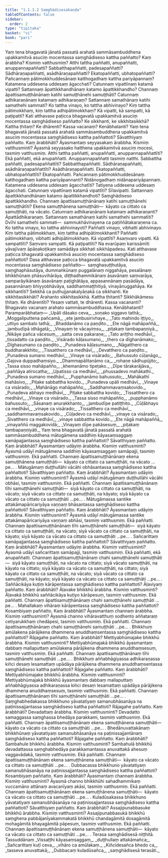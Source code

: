 ```yaml
---
title: "1.1.1.2 Saṃghādisesakaṇḍa"
tableOfContents: false
sidebar:
  order: 2
type: "tipitaka"
basket: "vi"
book: "pari"
---
```



<DynamicBreadcrumb />

<Division number="7" book="pari" e="ch" v="5" p="5">

<Paragraph number="26" book="pari">
Yaṃ tena bhagavatā jānatā passatā arahatā sammāsambuddhena upakkamitvā asuciṃ mocentassa saṃghādiseso kattha paññatto? Kaṃ ārabbha? Kismiṃ vatthusmiṃ? Atthi tattha paññatti, anupaññatti, anuppannapaññatti? Sabbatthapaññatti, padesapaññatti? Sādhāraṇapaññatti, asādhāraṇapaññatti? Ekatopaññatti, ubhatopaññatti? Pañcannaṃ pātimokkhuddesānaṃ katthogadhaṃ kattha pariyāpannaṃ? Katamena uddesena uddesaṃ āgacchati? Catunnaṃ vipattīnaṃ katamā vipatti? Sattannaṃ āpattikkhandhānaṃ katamo āpattikkhandho? Channaṃ āpattisamuṭṭhānānaṃ katihi samuṭṭhānehi samuṭṭhāti? Catunnaṃ adhikaraṇānaṃ katamaṃ adhikaraṇaṃ? Sattannaṃ samathānaṃ katihi samathehi sammati? Ko tattha vinayo, ko tattha abhivinayo? Kiṃ tattha pātimokkhaṃ, kiṃ tattha adhipātimokkhaṃ? Kā vipatti, kā sampatti, kā paṭipatti? Kati atthavase paṭicca bhagavatā upakkamitvā asuciṃ mocentassa saṃghādiseso paññatto? Ke sikkhanti, ke sikkhitasikkhā? Kattha ṭhitaṃ? Ke dhārenti? Kassa vacanaṃ? Kenābhatanti?
</Paragraph>

</Division>
<Division number="8" book="pari" e="ch" v="5" p="5">

<Paragraph number="27" book="pari">
Yaṃ tena bhagavatā jānatā passatā arahatā sammāsambuddhena upakkamitvā asuciṃ mocentassa saṃghādiseso kattha paññattoti? Sāvatthiyaṃ paññatto. Kaṃ ārabbhāti? Āyasmantaṃ seyyasakaṃ ārabbha. Kismiṃ vatthusminti? Āyasmā seyyasako hatthena upakkamitvā asuciṃ mocesi, tasmiṃ vatthusmiṃ. Atthi tattha paññatti, anupaññatti, anuppannapaññattīti? Ekā paññatti, ekā anupaññatti. Anuppannapaññatti tasmiṃ natthi. Sabbattha paññatti, padesapaññattīti? Sabbatthapaññatti. Sādhāraṇapaññatti, asādhāraṇapaññattīti? Asādhāraṇapaññatti. Ekatopaññatti, ubhatopaññattīti? Ekatopaññatti. Pañcannaṃ pātimokkhuddesānaṃ katthogadhaṃ kattha pariyāpannanti? Nidānogadhaṃ nidānapariyāpannaṃ. Katamena uddesena uddesaṃ āgacchatīti? Tatiyena uddesena uddesaṃ āgacchati. Catunnaṃ vipattīnaṃ katamā vipattīti? Sīlavipatti. Sattannaṃ āpattikkhandhānaṃ katamo āpattikkhandhoti? Saṃghādiseso āpattikkhandho. Channaṃ āpattisamuṭṭhānānaṃ katihi samuṭṭhānehi samuṭṭhātīti? Ekena samuṭṭhānena samuṭṭhāti—  kāyato ca cittato ca samuṭṭhāti, na vācato. Catunnaṃ adhikaraṇānaṃ katamaṃ adhikaraṇanti? Āpattādhikaraṇaṃ. Sattannaṃ samathānaṃ katihi samathehi sammatīti? Dvīhi samathehi sammati—  sammukhāvinayena ca paṭiññātakaraṇena ca. Ko tattha vinayo, ko tattha abhivinayoti? Paññatti vinayo, vibhatti abhivinayo. Kiṃ tattha pātimokkhaṃ, kiṃ tattha adhipātimokkhanti? Paññatti pātimokkhaṃ, vibhatti adhipātimokkhaṃ. Kā vipattīti? Asaṃvaro vipatti. Kā sampattīti? Saṃvaro sampatti. Kā paṭipattīti? Na evarūpaṃ karissāmīti yāvajīvaṃ āpāṇakoṭikaṃ samādāya sikkhati sikkhāpadesu. Kati atthavase paṭicca bhagavatā upakkamitvā asuciṃ mocentassa saṃghādiseso paññattoti? Dasa atthavase paṭicca bhagavatā upakkamitvā asuciṃ mocentassa saṃghādiseso paññatto—  saṃghasuṭṭhutāya, saṃghaphāsutāya, dummaṅkūnaṃ puggalānaṃ niggahāya, pesalānaṃ bhikkhūnaṃ phāsuvihārāya, diṭṭhadhammikānaṃ āsavānaṃ saṃvarāya, samparāyikānaṃ āsavānaṃ paṭighātāya, appasannānaṃ pasādāya, pasannānaṃ bhiyyobhāvāya, saddhammaṭṭhitiyā, vinayānuggahāya. Ke sikkhantīti? Sekkhā ca puthujjanakalyāṇakā ca sikkhanti. Ke sikkhitasikkhāti? Arahanto sikkhitasikkhā. Kattha ṭhitanti? Sikkhākāmesu ṭhitaṃ. Ke dhārentīti? Yesaṃ vattati, te dhārenti. Kassa vacananti? Bhagavato vacanaṃ arahato sammāsambuddhassa. Kenābhatanti? Paramparābhataṃ—
</Paragraph>

<Paragraph number="28" type="verses" book="pari">
_Upāli dāsako ceva,_  
_soṇako siggavo tathā;_  
_Moggaliputtena pañcamā,_  
_ete jambusirivhaye._  

</Paragraph>

<Paragraph number="29" type="verses" book="pari">
_Tato mahindo iṭṭiyo,_  
_uttiyo sambalo tathā;_  
_Bhaddanāmo ca paṇḍito._  

</Paragraph>

<Paragraph number="30" type="verses" book="pari">
_Ete nāgā mahāpaññā,_  
_jambudīpā idhāgatā;_  
_Vinayaṃ te vācayiṃsu,_  
_piṭakaṃ tambapaṇṇiyā._  

</Paragraph>

<Paragraph number="31" type="verses" book="pari">
_Nikāye pañca vācesuṃ,_  
_satta ceva pakaraṇe;_  
_Tato ariṭṭho medhāvī,_  
_tissadatto ca paṇḍito._  

</Paragraph>

<Paragraph number="32" type="verses" book="pari">
_Visārado kāḷasumano,_  
_thero ca dīghanāmako;_  
_Dīghasumano ca paṇḍito._  

</Paragraph>

<Paragraph number="33" type="verses" book="pari">
_Punadeva kāḷasumano,_  
_Nāgatthero ca buddharakkhito;_  
_Tissatthero ca medhāvī,_  
_Devatthero ca paṇḍito._  

</Paragraph>

<Paragraph number="34" type="verses" book="pari">
_Punadeva sumano medhāvī,_  
_Vinaye ca visārado;_  
_Bahussuto cūḷanāgo,_  
_Gajova duppadhaṃsiyo._  

</Paragraph>

<Paragraph number="35" type="verses" book="pari">
_Dhammapālitanāmo ca,_  
_rohaṇe sādhupūjito;_  
_Tassa sisso mahāpañño,_  
_khemanāmo tipeṭako._  

</Paragraph>

<Paragraph number="36" type="verses" book="pari">
_Dīpe tārakarājāva,_  
_paññāya atirocatha;_  
_Upatisso ca medhāvī,_  
_phussadevo mahākathī._  

</Paragraph>

<Paragraph number="37" type="verses" book="pari">
_Punadeva sumano medhāvī,_  
_Pupphanāmo bahussuto;_  
_Mahākathī mahāsivo,_  
_Piṭake sabbattha kovido._  

</Paragraph>

<Paragraph number="38" type="verses" book="pari">
_Punadeva upāli medhāvī,_  
_Vinaye ca visārado;_  
_Mahānāgo mahāpañño,_  
_Saddhammavaṃsakovido._  

</Paragraph>

<Paragraph number="39" type="verses" book="pari">
_Punadeva abhayo medhāvī,_  
_Piṭake sabbattha kovido;_  
_Tissatthero ca medhāvī,_  
_Vinaye ca visārado._  

</Paragraph>

<Paragraph number="40" type="verses" book="pari">
_Tassa sisso mahāpañño,_  
_pupphanāmo bahussuto;_  
_Sāsanaṃ anurakkhanto,_  
_jambudīpe patiṭṭhito._  

</Paragraph>

<Paragraph number="41" type="verses" book="pari">
_Cūḷābhayo ca medhāvī,_  
_vinaye ca visārado;_  
_Tissatthero ca medhāvī,_  
_saddhammavaṃsakovido._  

</Paragraph>

<Paragraph number="42" type="verses" book="pari">
_Cūḷadevo ca medhāvī,_  
_vinaye ca visārado;_  
_Sivatthero ca medhāvī,_  
_vinaye sabbattha kovido._  

</Paragraph>

<Paragraph number="43" type="verses" book="pari">
_Ete nāgā mahāpaññā,_  
_vinayaññū maggakovidā;_  
_Vinayaṃ dīpe pakāsesuṃ,_  
_piṭakaṃ tambapaṇṇiyāti._  

</Paragraph>

</Division>
<Division number="9" book="pari" e="ch" v="5" p="7">

<Paragraph number="44" book="pari">
Yaṃ tena bhagavatā jānatā passatā arahatā sammāsambuddhena mātugāmena saddhiṃ kāyasaṃsaggaṃ samāpajjantassa saṃghādiseso kattha paññattoti? Sāvatthiyaṃ paññatto. Kaṃ ārabbhāti? Āyasmantaṃ udāyiṃ ārabbha. Kismiṃ vatthusminti? Āyasmā udāyī mātugāmena saddhiṃ kāyasaṃsaggaṃ samāpajji, tasmiṃ vatthusmiṃ. Ekā paññatti. Channaṃ āpattisamuṭṭhānānaṃ ekena samuṭṭhānena samuṭṭhāti—  kāyato ca cittato ca samuṭṭhāti, na vācato …pe… .
</Paragraph>

</Division>
<Division number="10" book="pari" e="ch" v="5" p="8">

<Paragraph number="45" book="pari">
Mātugāmaṃ duṭṭhullāhi vācāhi obhāsantassa saṃghādiseso kattha paññattoti? Sāvatthiyaṃ paññatto. Kaṃ ārabbhāti? Āyasmantaṃ udāyiṃ ārabbha. Kismiṃ vatthusminti? Āyasmā udāyī mātugāmaṃ duṭṭhullāhi vācāhi obhāsi, tasmiṃ vatthusmiṃ. Ekā paññatti. Channaṃ āpattisamuṭṭhānānaṃ tīhi samuṭṭhānehi samuṭṭhāti—  siyā kāyato ca cittato ca samuṭṭhāti, na vācato; siyā vācato ca cittato ca samuṭṭhāti, na kāyato; siyā kāyato ca vācato ca cittato ca samuṭṭhāti …pe… .
</Paragraph>

</Division>
<Division number="11" book="pari" e="ch" v="5" p="8">

<Paragraph number="46" book="pari">
Mātugāmassa santike attakāmapāricariyāya vaṇṇaṃ bhāsantassa saṃghādiseso kattha paññattoti? Sāvatthiyaṃ paññatto. Kaṃ ārabbhāti? Āyasmantaṃ udāyiṃ ārabbha. Kismiṃ vatthusminti? Āyasmā udāyī mātugāmassa santike attakāmapāricariyāya vaṇṇaṃ abhāsi, tasmiṃ vatthusmiṃ. Ekā paññatti. Channaṃ āpattisamuṭṭhānānaṃ tīhi samuṭṭhānehi samuṭṭhāti—  siyā kāyato ca cittato ca samuṭṭhāti, na vācato; siyā vācato ca cittato ca samuṭṭhāti, na kāyato; siyā kāyato ca vācato ca cittato ca samuṭṭhāti …pe… .
</Paragraph>

</Division>
<Division number="12" book="pari" e="ch" v="5" p="8">

<Paragraph number="47" book="pari">
Sañcarittaṃ samāpajjantassa saṃghādiseso kattha paññattoti? Sāvatthiyaṃ paññatto. Kaṃ ārabbhāti? Āyasmantaṃ udāyiṃ ārabbha. Kismiṃ vatthusminti? Āyasmā udāyī sañcarittaṃ samāpajji, tasmiṃ vatthusmiṃ. Ekā paññatti, ekā anupaññatti. Channaṃ āpattisamuṭṭhānānaṃ chahi samuṭṭhānehi samuṭṭhāti—  siyā kāyato samuṭṭhāti, na vācato na cittato; siyā vācato samuṭṭhāti, na kāyato na cittato; siyā kāyato ca vācato ca samuṭṭhāti, na cittato; siyā kāyato ca cittato ca samuṭṭhāti, na vācato; siyā vācato ca cittato ca samuṭṭhāti, na kāyato; siyā kāyato ca vācato ca cittato ca samuṭṭhāti …pe… .
</Paragraph>

</Division>
<Division number="13" book="pari" e="ch" v="5" p="9">

<Paragraph number="48" book="pari">
Saññācikāya kuṭiṃ kārāpentassa saṃghādiseso kattha paññattoti? Āḷaviyaṃ paññatto. Kaṃ ārabbhāti? Āḷavake bhikkhū ārabbha. Kismiṃ vatthusminti? Āḷavakā bhikkhū saññācikāya kuṭiyo kārāpesuṃ, tasmiṃ vatthusmiṃ. Ekā paññatti. Channaṃ āpattisamuṭṭhānānaṃ chahi samuṭṭhānehi samuṭṭhāti …pe… .
</Paragraph>

</Division>
<Division number="14" book="pari" e="ch" v="5" p="9">

<Paragraph number="49" book="pari">
Mahallakaṃ vihāraṃ kārāpentassa saṃghādiseso kattha paññattoti? Kosambiyaṃ paññatto. Kaṃ ārabbhāti? Āyasmantaṃ channaṃ ārabbha. Kismiṃ vatthusminti? Āyasmā channo vihāravatthuṃ sodhento aññataraṃ cetiyarukkhaṃ chedāpesi, tasmiṃ vatthusmiṃ. Ekā paññatti. Channaṃ āpattisamuṭṭhānānaṃ chahi samuṭṭhānehi samuṭṭhāti …pe… .
</Paragraph>

</Division>
<Division number="15" book="pari" e="ch" v="5" p="9">

<Paragraph number="50" book="pari">
Bhikkhuṃ amūlakena pārājikena dhammena anuddhaṃsentassa saṃghādiseso kattha paññattoti? Rājagahe paññatto. Kaṃ ārabbhāti? Mettiyabhūmajake bhikkhū ārabbha. Kismiṃ vatthusminti? Mettiyabhūmajakā bhikkhū āyasmantaṃ dabbaṃ mallaputtaṃ amūlakena pārājikena dhammena anuddhaṃsesuṃ, tasmiṃ vatthusmiṃ. Ekā paññatti. Channaṃ āpattisamuṭṭhānānaṃ tīhi samuṭṭhānehi samuṭṭhāti …pe… .
</Paragraph>

</Division>
<Division number="16" book="pari" e="ch" v="5" p="9">

<Paragraph number="51" book="pari">
Bhikkhuṃ aññabhāgiyassa adhikaraṇassa kiñci desaṃ lesamattaṃ upādāya pārājikena dhammena anuddhaṃsentassa saṃghādiseso kattha paññattoti? Rājagahe paññatto. Kaṃ ārabbhāti? Mettiyabhūmajake bhikkhū ārabbha. Kismiṃ vatthusminti? Mettiyabhūmajakā bhikkhū āyasmantaṃ dabbaṃ mallaputtaṃ aññabhāgiyassa adhikaraṇassa kiñci desaṃ lesamattaṃ upādāya pārājikena dhammena anuddhaṃsesuṃ, tasmiṃ vatthusmiṃ. Ekā paññatti. Channaṃ āpattisamuṭṭhānānaṃ tīhi samuṭṭhānehi samuṭṭhāti …pe… .
</Paragraph>

</Division>
<Division number="17" book="pari" e="ch" v="5" p="9">

<Paragraph number="52" book="pari">
Saṃghabhedakassa bhikkhuno yāvatatiyaṃ samanubhāsanāya na paṭinissajjantassa saṃghādiseso kattha paññattoti? Rājagahe paññatto. Kaṃ ārabbhāti? Devadattaṃ ārabbha. Kismiṃ vatthusminti? Devadatto samaggassa saṃghassa bhedāya parakkami, tasmiṃ vatthusmiṃ. Ekā paññatti. Channaṃ āpattisamuṭṭhānānaṃ ekena samuṭṭhānena samuṭṭhāti—  kāyato ca vācato ca cittato ca samuṭṭhāti …pe… .
</Paragraph>

</Division>
<Division number="18" book="pari" e="ch" v="5" p="10">

<Paragraph number="53" book="pari">
Bhedānuvattakānaṃ bhikkhūnaṃ yāvatatiyaṃ samanubhāsanāya na paṭinissajjantānaṃ saṃghādiseso kattha paññattoti? Rājagahe paññatto. Kaṃ ārabbhāti? Sambahule bhikkhū ārabbha. Kismiṃ vatthusminti? Sambahulā bhikkhū devadattassa saṃghabhedāya parakkamantassa anuvattakā ahesuṃ vaggavādakā, tasmiṃ vatthusmiṃ. Ekā paññatti. Channaṃ āpattisamuṭṭhānānaṃ ekena samuṭṭhānena samuṭṭhāti—  kāyato ca vācato ca cittato ca samuṭṭhāti …pe… .
</Paragraph>

</Division>
<Division number="19" book="pari" e="ch" v="5" p="10">

<Paragraph number="54" book="pari">
Dubbacassa bhikkhuno yāvatatiyaṃ samanubhāsanāya na paṭinissajjantassa saṃghādiseso kattha paññattoti? Kosambiyaṃ paññatto. Kaṃ ārabbhāti? Āyasmantaṃ channaṃ ārabbha. Kismiṃ vatthusminti? Āyasmā channo bhikkhūhi sahadhammikaṃ vuccamāno attānaṃ avacanīyaṃ akāsi, tasmiṃ vatthusmiṃ. Ekā paññatti. Channaṃ āpattisamuṭṭhānānaṃ ekena samuṭṭhānena samuṭṭhāti—  kāyato ca vācato ca cittato ca samuṭṭhāti …pe… .
</Paragraph>

</Division>
<Division number="20" book="pari" e="ch" v="5" p="10">

<Paragraph number="55" book="pari">
Kuladūsakassa bhikkhuno yāvatatiyaṃ samanubhāsanāya na paṭinissajjantassa saṃghādiseso kattha paññattoti? Sāvatthiyaṃ paññatto. Kaṃ ārabbhāti? Assajipunabbasuke bhikkhū ārabbha. Kismiṃ vatthusminti? Assajipunabbasukā bhikkhū saṃghena pabbājanīyakammakatā bhikkhū chandagāmitā dosagāmitā mohagāmitā bhayagāmitā pāpesuṃ, tasmiṃ vatthusmiṃ. Ekā paññatti. Channaṃ āpattisamuṭṭhānānaṃ ekena samuṭṭhānena samuṭṭhāti—  kāyato ca vācato ca cittato ca samuṭṭhāti …pe… .

</Paragraph>
</Division>

<Paragraph number="56" type="center" book="pari">
Terasa saṃghādisesā niṭṭhitā.



</Paragraph>

<Paragraph number="57" type="center" book="pari">
Tassuddānaṃ


</Paragraph>

<Paragraph number="58" type="verses" book="pari">
_Vissaṭṭhi kāyasaṃsaggaṃ,_  
_duṭṭhullaṃ attakāmañca;_  
_Sañcarittaṃ kuṭī ceva,_  
_vihāro ca amūlakaṃ._  

</Paragraph>

<Paragraph number="59" type="verses" book="pari">
_Kiñcidesañca bhedo ca,_  
_tasseva anuvattakā;_  
_Dubbacaṃ kuladūsañca,_  
_saṃghādisesā terasāti._
</Paragraph>